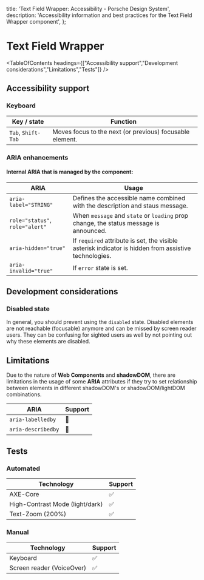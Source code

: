 
  title: 'Text Field Wrapper: Accessibility - Porsche Design System',
  description: 'Accessibility information and best practices for the Text Field Wrapper component',
};

# Text Field Wrapper <ComponentStatus tagName="p-text-field-wrapper"></ComponentStatus>

<TableOfContents headings={["Accessibility support","Development considerations","Limitations","Tests"]} />

## Accessibility support

### Keyboard

| Key / state        | Function                                                 |
| ------------------ | -------------------------------------------------------- |
| `Tab`, `Shift-Tab` | Moves focus to the next (or previous) focusable element. |

### ARIA enhancements

#### Internal **ARIA** that is managed by the component:

| ARIA                            | Usage                                                                                                 |
| ------------------------------- | ----------------------------------------------------------------------------------------------------- |
| `aria-label="STRING"`           | Defines the accessible name combined with the description and staus message.                          |
| `role="status"`, `role="alert"` | When `message` and `state` or `loading` prop change, the status message is announced.                 |
| `aria-hidden="true"`            | If `required` attribute is set, the visible asterisk indicator is hidden from assistive technologies. |
| `aria-invalid="true"`           | If `error` state is set.                                                                              |

## Development considerations

### Disabled state

In general, you should prevent using the `disabled` state. Disabled elements are not reachable (focusable) anymore and
can be missed by screen reader users. They can be confusing for sighted users as well by not pointing out why these
elements are disabled.

## Limitations

Due to the nature of **Web Components** and **shadowDOM**, there are limitations in the usage of some **ARIA**
attributes if they try to set relationship between elements in different shadowDOM's or shadowDOM/lightDOM combinations.

| ARIA               | Support |
| ------------------ | ------- |
| `aria-labelledby`  | 🚫      |
| `aria-describedby` | 🚫      |

## Tests

### Automated

| Technology                      | Support |
| ------------------------------- | ------- |
| AXE-Core                        | ✅      |
| High-Contrast Mode (light/dark) | ✅      |
| Text-Zoom (200%)                | ✅      |

### Manual

| Technology                | Support |
| ------------------------- | ------- |
| Keyboard                  | ✅      |
| Screen reader (VoiceOver) | ✅      |
